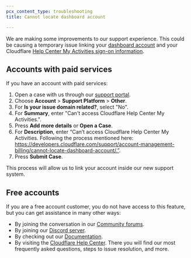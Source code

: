 ```yaml
---
pcx_content_type: troubleshooting
title: Cannot locate dashboard account

---
```


We are making some improvements to our support experience. This could be causing a temporary issue linking your [dashboard account](https://dash.cloudflare.com) and your Cloudflare [Help Center My Activities sign-on information](https://support.cloudflare.com/hc/requests).

## Accounts with paid services

If you have an account with paid services:

1. Open a case with us through our [support portal](https://dash.cloudflare.com/?to=/:account/support).
2. Choose **Account** > **Support Platform** > **Other**.
3. For **Is your issue domain related?**, select "No".
4. For **Summary**, enter "Can't access Cloudflare Help Center My Activities.".
5. Press **Add more details** or **Open a Case**.
6. For **Description**, enter “Can’t access Cloudflare Help Center My Activities. Following the process mentioned here: https://developers.cloudflare.com/support/account-management-billing/cannot-locate-dashboard-account/.”.
7. Press **Submit Case**.

This process will allow us to link your account inside our new support system.

## Free accounts

If you are a free account customer, you do not have access to this feature, but you can get assistance in many other ways:

* By joining the conversation in our [Community forums](https://community.cloudflare.com/).
* By joining our [Discord server](https://discord.cloudflare.com/).
* By checking out our [Documentation](/).
* By visiting the [Cloudflare Help Center](https://support.cloudflare.com/). There you will find our most frequently asked questions, steps to issue resolution, and more.
